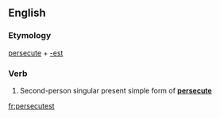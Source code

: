 ==English==

===Etymology===
[[persecute]] + [[-est]]

===Verb===
{{en-verb form}}

# {{context|archaic|lang=en}} Second-person singular present simple form of '''[[persecute]]'''

[[fr:persecutest]]